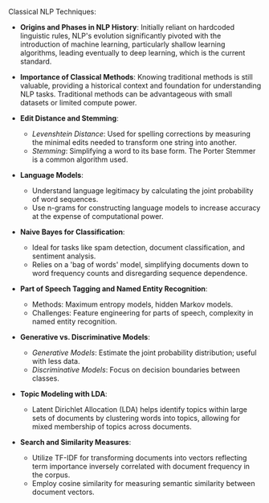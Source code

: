
Classical NLP Techniques:

- **Origins and Phases in NLP History**: Initially reliant on hardcoded linguistic rules, NLP's evolution significantly pivoted with the introduction of machine learning, particularly shallow learning algorithms, leading eventually to deep learning, which is the current standard.

- **Importance of Classical Methods**: Knowing traditional methods is still valuable, providing a historical context and foundation for understanding NLP tasks. Traditional methods can be advantageous with small datasets or limited compute power.

- **Edit Distance and Stemming**:
  - *Levenshtein Distance*: Used for spelling corrections by measuring the minimal edits needed to transform one string into another.
  - *Stemming*: Simplifying a word to its base form. The Porter Stemmer is a common algorithm used.

- **Language Models**:
  - Understand language legitimacy by calculating the joint probability of word sequences.
  - Use n-grams for constructing language models to increase accuracy at the expense of computational power.

- **Naive Bayes for Classification**:
  - Ideal for tasks like spam detection, document classification, and sentiment analysis.
  - Relies on a 'bag of words' model, simplifying documents down to word frequency counts and disregarding sequence dependence.

- **Part of Speech Tagging and Named Entity Recognition**:
  - Methods: Maximum entropy models, hidden Markov models.
  - Challenges: Feature engineering for parts of speech, complexity in named entity recognition.

- **Generative vs. Discriminative Models**:
  - *Generative Models*: Estimate the joint probability distribution; useful with less data.
  - *Discriminative Models*: Focus on decision boundaries between classes.

- **Topic Modeling with LDA**:
  - Latent Dirichlet Allocation (LDA) helps identify topics within large sets of documents by clustering words into topics, allowing for mixed membership of topics across documents.

- **Search and Similarity Measures**:
  - Utilize TF-IDF for transforming documents into vectors reflecting term importance inversely correlated with document frequency in the corpus.
  - Employ cosine similarity for measuring semantic similarity between document vectors.
